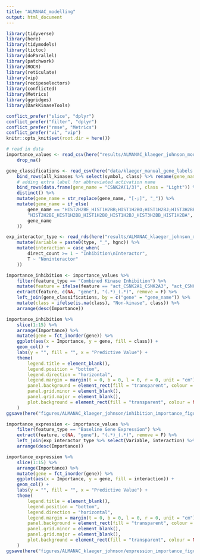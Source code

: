 ```yaml
---
title: "ALMANAC_modelling"
output: html_document
---
```

```r
library(tidyverse)
library(here)
library(tidymodels)
library(tictoc)
library(doParallel)
library(patchwork)
library(ROCR)
library(reticulate)
library(vip)
library(recipeselectors)
library(conflicted)
library(Metrics)
library(ggridges)
library(DarkKinaseTools)

conflict_prefer("slice", "dplyr")
conflict_prefer("filter", "dplyr")
conflict_prefer("rmse", "Metrics")
conflict_prefer("vi", "vip")
knitr::opts_knit$set(root.dir = here())
```

```r
# read in data
importance_values <- read_csv(here("results/ALMANAC_klaeger_johnson_models/breast_cancer_models/feature_importances_all_kinases_forced_in.csv")) %>%
    drop_na()

gene_classifications <- read_csv(here("data/klaeger_manual_gene_labels.csv")) %>%
    bind_rows(all_kinases %>% select(symbol, class) %>% rename(gene_name = symbol)) %>%
    # adding extra label for abbreviated activation name
    bind_rows(data.frame(gene_name = "CSNK2A(1/3)", class = "Light")) %>%
    distinct() %>%
    mutate(gene_name = str_replace(gene_name, "[-;]", "_")) %>%
    mutate(gene_name = if_else(
        gene_name == "HIST2H2BE_HIST1H2BB;HIST1H2BO;HIST1H2BJ;HIST3H2BB;HIST1H2BA",
        "HIST2H2BE_HIST1H2BB_HIST1H2BO_HIST1H2BJ_HIST3H2BB_HIST1H2BA",
        gene_name
    ))

exp_interactor_type <- read_rds(here("results/ALMANAC_klaeger_johnson_models/expression_feature_interactors.rds")) %>%
    mutate(Variable = paste0(type, "_", hgnc)) %>%
    mutate(interaction = case_when(
        direct_count >= 1 ~ "Inhibition\nInteractor",
        T ~ "Noninteractor"
    ))
```


```r

importance_inhibition <- importance_values %>%
    filter(feature_type == "Combined Kinase Inhibition") %>%
    mutate(feature = ifelse(feature == "act_CSNK2A1_CSNK2A3", "act_CSNK2A(1/3)", feature)) %>%
    extract(feature, c(NA, "gene"), "(.*)_(.*)", remove = F) %>%
    left_join(gene_classifications, by = c("gene" = "gene_name")) %>%
    mutate(class = ifelse(is.na(class), "Non-kinase", class)) %>%
    arrange(desc(Importance))

importance_inhibition %>%
    slice(1:15) %>%
    arrange(Importance) %>%
    mutate(gene = fct_inorder(gene)) %>%
    ggplot(aes(x = Importance, y = gene, fill = class)) +
    geom_col() +
    labs(y = "", fill = "", x = "Predictive Value") +
    theme(
        legend.title = element_blank(),
        legend.position = "bottom",
        legend.direction = "horizontal",
        legend.margin = margin(t = 0, b = 0, l = 0, r = 0, unit = "cm"),
        panel.background = element_rect(fill = "transparent", colour = NA),
        panel.grid.minor = element_blank(),
        panel.grid.major = element_blank(),
        plot.background = element_rect(fill = "transparent", colour = NA)
    )
ggsave(here("figures/ALMANAC_klaeger_johnson/inhibition_importance_figure.png"), height = 6, width = 10.5, units = "cm")

importance_expression <- importance_values %>%
    filter(feature_type == "Baseline Gene Expression") %>%
    extract(feature, c(NA, "gene"), "(.*)_(.*)", remove = F) %>%
    left_join(exp_interactor_type %>% select(Variable, interaction) %>% rename(feature = Variable)) %>%
    arrange(desc(Importance))

importance_expression %>%
    slice(1:15) %>%
    arrange(Importance) %>%
    mutate(gene = fct_inorder(gene)) %>%
    ggplot(aes(x = Importance, y = gene, fill = interaction)) +
    geom_col() +
    labs(y = "", fill = "", x = "Predictive Value") +
    theme(
        legend.title = element_blank(),
        legend.position = "bottom",
        legend.direction = "horizontal",
        legend.margin = margin(t = 0, b = 0, l = 0, r = 0, unit = "cm"),
        panel.background = element_rect(fill = "transparent", colour = NA),
        panel.grid.minor = element_blank(),
        panel.grid.major = element_blank(),
        plot.background = element_rect(fill = "transparent", colour = NA)
    )
ggsave(here("figures/ALMANAC_klaeger_johnson/expression_importance_figure.png"), height = 6, width = 10.5, units = "cm")

 
```